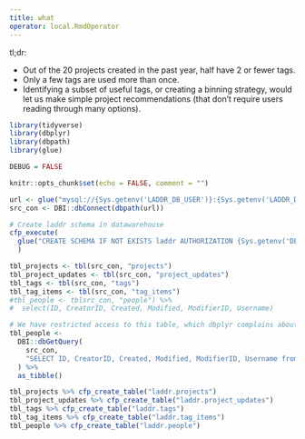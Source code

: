 ```yaml
---
title: what
operator: local.RmdOperator
---
```


tl;dr:

* Out of the 20 projects created in the past year, half have 2 or fewer tags.
* Only a few tags are used more than once.
* Identifying a subset of useful tags, or creating a binning strategy, would let us make simple project recommendations (that don't require users reading through many options).

```r
library(tidyverse)
library(dbplyr)
library(dbpath)
library(glue)

DEBUG = FALSE

knitr::opts_chunk$set(echo = FALSE, comment = "")
```

```r
url <- glue("mysql://{Sys.getenv('LADDR_DB_USER')}:{Sys.getenv('LADDR_DB_PASS')}@poplar.phl.io:3306/code-for-philly")
src_con <- DBI::dbConnect(dbpath(url))

# Create laddr schema in datawarehouse
cfp_execute(
  glue("CREATE SCHEMA IF NOT EXISTS laddr AUTHORIZATION {Sys.getenv('DEFAULT_USER')};")
  )
```


```r
tbl_projects <- tbl(src_con, "projects")
tbl_project_updates <- tbl(src_con, "project_updates")
tbl_tags <- tbl(src_con, "tags")
tbl_tag_items <- tbl(src_con, "tag_items")
#tbl_people <- tblsrc_con, "people") %>%
#  select(ID, CreatorID, Created, Modified, ModifierID, Username)

# We have restricted access to this table, which dbplyr complains about
tbl_people <- 
  DBI::dbGetQuery(
    src_con,
    "SELECT ID, CreatorID, Created, Modified, ModifierID, Username from people"
  ) %>%
  as_tibble()
```


```r
tbl_projects %>% cfp_create_table("laddr.projects")
tbl_project_updates %>% cfp_create_table("laddr.project_updates")
tbl_tags %>% cfp_create_table("laddr.tags")
tbl_tag_items %>% cfp_create_table("laddr.tag_items")
tbl_people %>% cfp_create_table("laddr.people")

```

